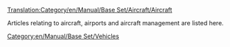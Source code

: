 [[Translation:Category/en/Manual/Base Set/Aircraft/Aircraft]]


Articles relating to aircraft, airports and aircraft management are listed here.
[[Category:en/Manual/Base Set/Vehicles]]